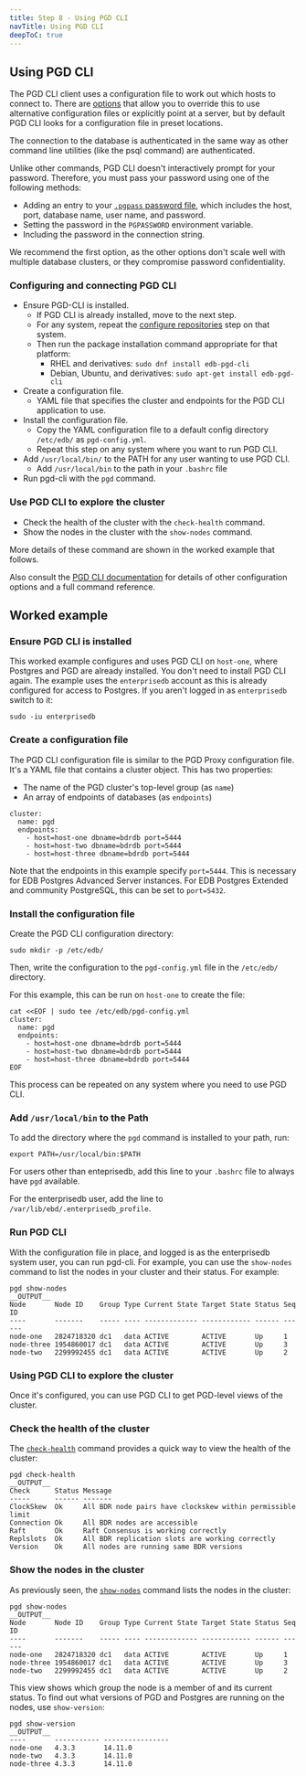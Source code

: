 ```yaml
---
title: Step 8 - Using PGD CLI
navTitle: Using PGD CLI
deepToC: true
---
```


## Using PGD CLI

The PGD CLI client uses a configuration file to work out which hosts to connect to. 
There are [options](../../) that allow you to override this to use alternative configuration files or explicitly point at a server, but by default PGD CLI looks for a configuration file in preset locations.

The connection to the database is authenticated in the same way as other command line utilities (like the psql command) are authenticated.

Unlike other commands, PGD CLI doesn't interactively prompt for your password. Therefore, you must pass your password using one of the following methods:

 - Adding an entry to your [`.pgpass` password file](https://www.postgresql.org/docs/current/libpq-pgpass.html), which includes the host, port, database name, user name, and password.
 - Setting the password in the `PGPASSWORD` environment variable.
 - Including the password in the connection string.

We recommend the first option, as the other options don't scale well with multiple database clusters, or they compromise password confidentiality.

### Configuring and connecting PGD CLI

* Ensure PGD-CLI is installed.
   * If PGD CLI is already installed, move to the next step.
   * For any system, repeat the [configure repositories](03-configuring-repositories) step on that system.
   * Then run the package installation command appropriate for that platform:
      * RHEL and derivatives: `sudo dnf install edb-pgd-cli`
      * Debian, Ubuntu, and derivatives: `sudo apt-get install edb-pgd-cli`
* Create a configuration file.
  * YAML file that specifies the cluster and endpoints for the PGD CLI application to use.
* Install the configuration file.
  * Copy the YAML configuration file to a default config directory `/etc/edb/` as `pgd-config.yml`.
  * Repeat this step on any system where you want to run PGD CLI.
* Add `/usr/local/bin/` to the PATH for any user wanting to use PGD CLI.
  * Add `/usr/local/bin` to the path in your `.bashrc` file
* Run pgd-cli with the `pgd` command.

### Use PGD CLI to explore the cluster
* Check the health of the cluster with the `check-health` command.
* Show the nodes in the cluster with the `show-nodes` command.

More details of these command are shown in the worked example that follows.

Also consult the [PGD CLI documentation](../../cli/) for details of other configuration options and a full command reference.

## Worked example

### Ensure PGD CLI is installed

This worked example configures and uses PGD CLI on `host-one`, where Postgres and PGD are already installed.
You don't need to install PGD CLI again. The example uses the `enterprisedb` account as this is already configured for access to Postgres.
If you aren't logged in as `enterprisedb` switch to it:

```
sudo -iu enterprisedb
```

### Create a configuration file

The PGD CLI configuration file is similar to the PGD Proxy configuration file.
It's a YAML file that contains a cluster object. This has two properties:

- The name of the PGD cluster's top-level group (as `name`)
- An array of endpoints of databases (as `endpoints`)

```
cluster:
  name: pgd
  endpoints:
    - host=host-one dbname=bdrdb port=5444
    - host=host-two dbname=bdrdb port=5444
    - host=host-three dbname=bdrdb port=5444
```

Note that the endpoints in this example specify `port=5444`.
This is necessary for EDB Postgres Advanced Server instances.
For EDB Postgres Extended and community PostgreSQL, this can be set to `port=5432`.

### Install the configuration file

Create the PGD CLI configuration directory:

```
sudo mkdir -p /etc/edb/
```

Then, write the configuration to the `pgd-config.yml` file in the `/etc/edb/` directory.

For this example, this can be run on `host-one` to create the file:

```
cat <<EOF | sudo tee /etc/edb/pgd-config.yml
cluster:
  name: pgd
  endpoints:
    - host=host-one dbname=bdrdb port=5444
    - host=host-two dbname=bdrdb port=5444
    - host=host-three dbname=bdrdb port=5444
EOF
```

This process can be repeated on any system where you need to use PGD CLI.

### Add `/usr/local/bin` to the Path

To add the directory where the `pgd` command is installed to your path, run:

```
export PATH=/usr/local/bin:$PATH
```

For users other than enteprisedb, add this line to your `.bashrc` file to always have `pgd` available.

For the enterprisedb user, add the line to `/var/lib/ebd/.enterprisedb_profile`. 

### Run PGD CLI

With the configuration file in place, and logged is as the enterprisedb system user, you can run pgd-cli. 
For example, you can use the `show-nodes` command to list the nodes in your cluster and their status. For example:

```
pgd show-nodes
__OUTPUT__
Node       Node ID    Group Type Current State Target State Status Seq ID
----       -------    ----- ---- ------------- ------------ ------ ------
node-one   2824718320 dc1   data ACTIVE        ACTIVE       Up     1
node-three 1954860017 dc1   data ACTIVE        ACTIVE       Up     3
node-two   2299992455 dc1   data ACTIVE        ACTIVE       Up     2
```

### Using PGD CLI to explore the cluster

Once it's configured, you can use PGD CLI to get PGD-level views of the cluster.

### Check the health of the cluster

The [`check-health`](../../cli/command_ref/pgd_check-health) command provides a quick way to view the health of the cluster:

```
pgd check-health
__OUTPUT__
Check      Status Message
-----      ------ -------
ClockSkew  Ok     All BDR node pairs have clockskew within permissible limit
Connection Ok     All BDR nodes are accessible
Raft       Ok     Raft Consensus is working correctly
Replslots  Ok     All BDR replication slots are working correctly
Version    Ok     All nodes are running same BDR versions
```

### Show the nodes in the cluster

As previously seen, the [`show-nodes`](../../cli/command_ref/pgd_show-nodes) command lists the nodes in the cluster:

```
pgd show-nodes
__OUTPUT__
Node       Node ID    Group Type Current State Target State Status Seq ID
----       -------    ----- ---- ------------- ------------ ------ ------
node-one   2824718320 dc1   data ACTIVE        ACTIVE       Up     1
node-three 1954860017 dc1   data ACTIVE        ACTIVE       Up     3
node-two   2299992455 dc1   data ACTIVE        ACTIVE       Up     2
```

This view shows which group the node is a member of and its current status.
To find out what versions of PGD and Postgres are running on the nodes, use `show-version`:

```
pgd show-version
__OUTPUT__
----       ----------- ----------------
node-one   4.3.3       14.11.0
node-two   4.3.3       14.11.0
node-three 4.3.3       14.11.0
```
